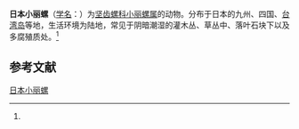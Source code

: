 {{Speciesbox
| name = 日本小丽螺
| status = 
| status_system = 
| image = 
| genus = Ganesella
| species = japonica
| authority = (Pfeiffer, 1847)<ref name='id11062'>{{cite web| url =http://www.bioinfo.cn/db05/BjdwSpecies.php?action=view&id=11062| title =日本小丽螺| work =《中国动物物种编目数据库》| publisher =中国科学院微生物研究所| author =中国科学院动物研究所| accessdate =2009-04-28| deadurl =yes| archiveurl =https://web.archive.org/web/20160305044648/http://www.bioinfo.cn/db05/BjdwSpecies.php?action=view&id=11062| archivedate =2016-03-05}}</ref>
}}

'''日本小丽螺'''（[[学名|学名]]：{{lang|la|''Ganesella japonica''}}）为[[坚齿螺科|坚齿螺科]][[小丽螺属|小丽螺属]]的动物。分布于日本的九州、四国、[[台湾岛|台湾岛]]等地，生活环境为陆地，常见于阴暗潮湿的灌木丛、草丛中、落叶石块下以及多腐殖质处。<ref name='id11062'/>

== 参考文献 ==
{{reflist}}

{{Wikispecies|Ganesella japonica}}
{{Taxonbar|from=Q11086349}}

[[Category:小丽螺属|日本小丽螺]]


{{软体动物小作品}}